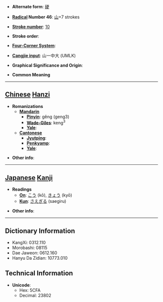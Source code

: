 * '''Alternate form''': [[硬]]

* '''[[Wiktionary:Chinese radical index| Radical]] Number 46''': [[Wiktionary:Chinese radical index 山|山]]+7 strokes

* '''[[Wiktionary:Chinese total strokes index|Stroke number]]''': [[Wiktionary:Chinese total strokes index 10|10]]

* '''Stroke order''': 

* '''[[Wiktionary:Chinese four corner index|Four-Corner System]]''': 

* '''[[Wiktionary:Chinese Cangjie index|Cangjie input]]''': 山一中大 (UMLK)

* '''Graphical Significance and Origin''': 

* '''Common Meaning'''

----

== [[Chinese]] [[Hanzi]] ==

* '''Romanizations'''
** '''[[Mandarin]]'''
*** '''[[Pinyin]]''': gěng (geng3)
*** '''[[Wade-Giles]]''': keng<sup>3</sup>
*** '''[[Yale]]''': 
** '''[[Cantonese]]'''
*** '''[[Jyutping]]''':
*** '''[[Penkyamp]]''': 
*** '''[[Yale]]''': 

* '''Other info''': 

----

== [[Japanese]] [[Kanji]] ==

* '''Readings'''
** '''[[On]]''': [[こう]] (kō), [[きょう]] (kyō)
** '''[[Kun]]''': [[さえぎる]] (saegiru)

* '''Other info''':  

----

== Dictionary Information ==

* KangXi: 0312.110
* Morobashi: 08115
* Dae Jaweon: 0612.160
* Hanyu Da Zidian: 10773.010

== Technical Information ==

* '''Unicode''':
** Hex: 5CFA
** Decimal: 23802